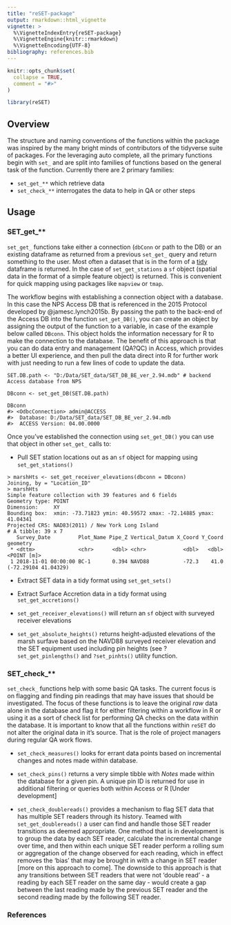 ```yaml
---
title: "reSET-package"
output: rmarkdown::html_vignette
vignette: >
  %\VignetteIndexEntry{reSET-package}
  %\VignetteEngine{knitr::rmarkdown}
  %\VignetteEncoding{UTF-8}
bibliography: references.bib
---
```


```r
knitr::opts_chunk$set(
  collapse = TRUE,
  comment = "#>"
)
```

```r
library(reSET)
```

## Overview

The structure and naming conventions of the functions within the package was inspired by the many bright minds of contributors of the tidyverse suite of packages. For the leveraging auto complete, all the primary functions begin with `set_` and are split into families of functions based on the general task of the function. Currently there are 2 primary families:

-   `set_get_**` which retrieve data
-   `set_check_**` interrogates the data to help in QA or other steps

## Usage

### SET_get\_\*\*

`set_get_` functions take either a connection (`dbConn` or path to the DB) or an existing dataframe as returned from a previous `set_get_` query and return something to the user. Most often a dataset that is in the form of a [tidy](https://cran.r-project.org/web/packages/tidyr/vignettes/tidy-data.html) dataframe is returned. In the case of `set_get_stations` a `sf` object (spatial data in the format of a simple feature object) is returned. This is convenient for quick mapping using packages like `mapview` or `tmap`.

The workflow begins with establishing a connection object with a database. In this case the NPS Access DB that is referenced in the 2015 Protocol developed by @jamesc.lynch2015b. By passing the path to the back-end of the Access DB into the function `set_get_DB()`, you can create an object by assigning the output of the function to a variable, in case of the example below called `DBconn`. This object holds the information necessary for R to make the connection to the database. The benefit of this approach is that you can do data entry and management (QA?QC) in Access, which provides a better UI experience, and then pull the data direct into R for further work with just needing to run a few lines of code to update the data.

    SET.DB.path <- "D:/Data/SET_data/SET_DB_BE_ver_2.94.mdb" # backend Access database from NPS

    DBconn <- set_get_DB(SET.DB.path) 

    DBconn
    #> <OdbcConnection> admin@ACCESS
    #>  Database: D:/Data/SET_data/SET_DB_BE_ver_2.94.mdb
    #>  ACCESS Version: 04.00.0000

Once you've established the connection using `set_get_DB()` you can use that object in other `set_get_` calls to:

-   Pull SET station locations out as an `sf` object for mapping using `set_get_stations()`

<!-- -->

    > marshHts <- set_get_receiver_elevations(dbconn = DBconn)
    Joining, by = "Location_ID"
    > marshHts
    Simple feature collection with 39 features and 6 fields
    Geometry type: POINT
    Dimension:     XY
    Bounding box:  xmin: -73.71823 ymin: 40.59572 xmax: -72.14885 ymax: 41.04341
    Projected CRS: NAD83(2011) / New York Long Island
    # A tibble: 39 x 7
       Survey_Date         Plot_Name Pipe_Z Vertical_Datum X_Coord Y_Coord             geometry
     * <dttm>              <chr>      <dbl> <chr>            <dbl>   <dbl>          <POINT [m]>
     1 2018-11-01 00:00:00 BC-1       0.394 NAVD88           -72.3    41.0 (-72.29104 41.04329)

-   Extract SET data in a tidy format using `set_get_sets()`

-   Extract Surface Accretion data in a tidy format using `set_get_accretions()`

-   `set_get_receiver_elevations()` will return an `sf` object with surveyed receiver elevations

-   `set_get_absolute_heights()` returns height-adjusted elevations of the marsh surfave based on the NAVD88 surveyed receiver elevation and the SET equipment used including pin heights (see ?`set_get_pinlengths()` and `?set_pinhts()` utility function.

### SET_check\_\*\*

`set_check_` functions help with some basic QA tasks. The current focus is on flagging and finding pin readings that may have issues that should be investigated. The focus of these functions is to leave the original *raw* data alone in the database and flag it for either filtering within a workflow in R or using it as a sort of check list for performing QA checks on the data within the database. It is important to know that all the functions within `reSET` do not alter the original data in it's source. That is the role of project managers during regular QA work flows.

-   `set_check_measures()` looks for errant data points based on incremental changes and notes made within database.

-   `set_check_pins()` returns a very simple tibble with *Notes* made within the database for a given pin. A unique pin ID is returned for use in additional filtering or queries both within Access or R \[Under development\]

-   `set_check_doublereads()` provides a mechanism to flag SET data that has multiple SET readers through its history. Teamed with `set_get_doublereads()` a user can find and handle those SET reader transitions as deemed appropriate. One method that is in development is to group the data by each SET reader, calculate the incremental change over time, and then within each unique SET reader perform a rolling sum or aggregation of the change observed for each reading, which in effect removes the 'bias' that may be brought in with a change in SET reader \[more on this approach to come\]. The downside to this approach is that any transitions between SET readers that were not 'double read' - a reading by each SET reader on the same day - would create a gap between the last reading made by the previous SET reader and the second reading made by the following SET reader.

### References

